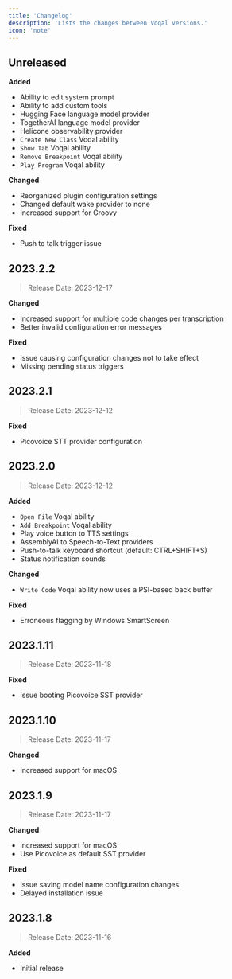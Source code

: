 ```yaml
---
title: 'Changelog'
description: 'Lists the changes between Voqal versions.'
icon: 'note'
---
```


## Unreleased

**Added**

- Ability to edit system prompt
- Ability to add custom tools
- Hugging Face language model provider
- TogetherAI language model provider
- Helicone observability provider
- `Create New Class` Voqal ability
- `Show Tab` Voqal ability
- `Remove Breakpoint` Voqal ability
- `Play Program` Voqal ability

**Changed**

- Reorganized plugin configuration settings
- Changed default wake provider to none
- Increased support for Groovy

**Fixed**

- Push to talk trigger issue

## 2023.2.2
> Release Date: 2023-12-17

**Changed**

- Increased support for multiple code changes per transcription
- Better invalid configuration error messages

**Fixed**

- Issue causing configuration changes not to take effect
- Missing pending status triggers

## 2023.2.1
> Release Date: 2023-12-12

**Fixed**

- Picovoice STT provider configuration

## 2023.2.0
> Release Date: 2023-12-12

**Added**

- `Open File` Voqal ability
- `Add Breakpoint` Voqal ability
- Play voice button to TTS settings
- AssemblyAI to Speech-to-Text providers
- Push-to-talk keyboard shortcut (default: CTRL+SHIFT+S)
- Status notification sounds

**Changed**

- `Write Code` Voqal ability now uses a PSI-based back buffer

**Fixed**

- Erroneous flagging by Windows SmartScreen

## 2023.1.11
> Release Date: 2023-11-18

**Fixed**

- Issue booting Picovoice SST provider

## 2023.1.10
> Release Date: 2023-11-17

**Changed**

- Increased support for macOS

## 2023.1.9
> Release Date: 2023-11-17

**Changed**

- Increased support for macOS
- Use Picovoice as default SST provider

**Fixed**

- Issue saving model name configuration changes
- Delayed installation issue

## 2023.1.8
> Release Date: 2023-11-16

**Added**

- Initial release
